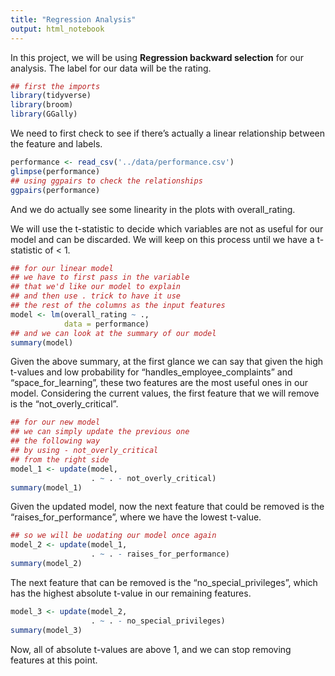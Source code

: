 ```yaml
---
title: "Regression Analysis"
output: html_notebook
---
```


In this project, we will be using **Regression backward selection** for our analysis. The label for our data will be the rating.

```r
## first the imports
library(tidyverse)
library(broom)
library(GGally)
```

We need to first check to see if there's actually a linear relationship between the feature and labels.

```r
performance <- read_csv('../data/performance.csv')
glimpse(performance)
## using ggpairs to check the relationships
ggpairs(performance)
```

And we do actually see some linearity in the plots with overall_rating.

We will use the t-statistic to decide which variables are not as useful for our model and can be discarded. We will keep on this process until we have a t-statistic of \< 1.

```r
## for our linear model
## we have to first pass in the variable
## that we'd like our model to explain
## and then use . trick to have it use
## the rest of the columns as the input features
model <- lm(overall_rating ~ .,
            data = performance)
## and we can look at the summary of our model
summary(model)
```

Given the above summary, at the first glance we can say that given the high t-values and low probability for "handles_employee_complaints" and "space_for_learning", these two features are the most useful ones in our model. Considering the current values, the first feature that we will remove is the "not_overly_critical".

```r
## for our new model
## we can simply update the previous one
## the following way
## by using - not_overly_critical 
## from the right side
model_1 <- update(model,
                  . ~ . - not_overly_critical)
summary(model_1)
```

Given the updated model, now the next feature that could be removed is the "raises_for_performance", where we have the lowest t-value.

```r
## so we will be uodating our model once again
model_2 <- update(model_1,
                  . ~ . - raises_for_performance)
summary(model_2)
```

The next feature that can be removed is the "no_special_privileges", which has the highest absolute t-value in our remaining features.

```r
model_3 <- update(model_2,
                  . ~ . - no_special_privileges)
summary(model_3)
```

Now, all of absolute t-values are above 1, and we can stop removing features at this point.
